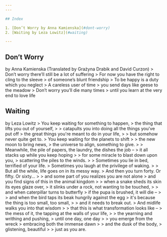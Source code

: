 ```yaml
---
---

## Index

1. [Don’t Worry by Anna Kamienska](#dont-worry)
2. [Waiting by Leza Lowitz](#waiting)

---
```


## Don’t Worry

<PoetryAuthor>
by Anna Kamienska (Translated by Grażyna Drabik and David Curzon)
</PoetryAuthor>

<Poetry>
> Don’t worry there’ll still be a lot of suffering
> For now you have the right to cling to the sleeve
> of someone’s blunt friendship
> To be happy is a duty which you neglect
> A careless user of time
> you send days like geese to the meadow
> Don’t worry you’ll die many times
> until you learn at the very end to love life
</Poetry>


## Waiting

<PoetryAuthor>
by Leza Lowitz
</PoetryAuthor>

<Poetry>
> You keep waiting for something to happen,
> the thing that lifts you out of yourself,
>
> catapults you into doing all the things you've put off
> the great things you're meant to do in your life,
>
> but somehow never quite get to.
> You keep waiting for the planets to shift
>
> the new moon to bring news,
> the universe to align, something to give.
>
> Meanwhile, the pile of papers, the laundry, the dishes the job –
> it all stacks up while you keep hoping
>
> for some miracle to blast down upon you,
> scattering the piles to the winds.
>
> Sometimes you lie in bed, terrified of your life.
> Sometimes you laugh at the privilege of waking.
>
> But all the while, life goes on in its messy way.
> And then you turn forty. Or fifty. Or sixty...
>
> and some part of you realizes you are not alone
> and you find signs of this in the animal kingdom
>
> when a snake sheds its skin its eyes glaze over,
> it slinks under a rock, not wanting to be touched,
>
> and when caterpillar turns to butterfly
> if the pupa is brushed, it will die –
>
> and when the bird taps its beak hungrily against the egg
> it's because the thing is too small, too small,
>
> and it needs to break out.
> And midlife walks you into that wisdom
>
> that this is what transformation looks like –
> the mess of it, the tapping at the walls of your life,
>
> the yearning and writhing and pushing,
> until one day, one day
>
> you emerge from the wreck
> embracing both the immense dawn
>
> and the dusk of the body,
> glistening, beautiful
>
> just as you are.
</Poetry>
